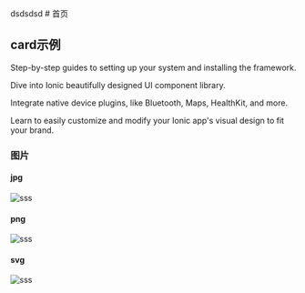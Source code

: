 <head>
    dsdsdsd
</head>
# 首页

## card示例

<DocsCards>
    <DocsCard
        header="Installation Guide"
        href="/intro/cli"
        icon="/icons/guide-installation-icon.svg"
        hoverIcon="/icons/guide-installation-icon-hover.svg"
    >
        <p>Step-by-step guides to setting up your system and installing the framework.</p>
    </DocsCard>
    <DocsCard
        header="UI Components"
        href="/components"
        icon="/icons/guide-components-icon.svg"
        hoverIcon="/icons/guide-components-icon-hover.svg"
    >
        <p>Dive into Ionic beautifully designed UI component library.</p>
    </DocsCard>
    <DocsCard
        header="Native Functionality"
        href="/native"
        icon="/icons/guide-native-icon.svg"
        hoverIcon="/icons/guide-native-icon-hover.svg"
    >
        <p>Integrate native device plugins, like Bluetooth, Maps, HealthKit, and more.</p>
    </DocsCard>
    <DocsCard header="Theming" href="/theming/basics" icon="/icons/guide-theming-icon.svg" hoverIcon="/icons/guide-theming-icon-hover.svg">
        <p>Learn to easily customize and modify your Ionic app's visual design to fit your brand.</p>
    </DocsCard>

</DocsCards>


### 图片

#### jpg
![sss](img/VCG211307103459.jpg)

#### png
![sss](img/cabinx-16.png)

#### svg
![sss](img/logo.svg)